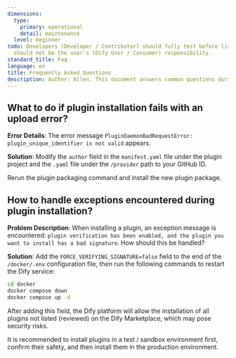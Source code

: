```yaml
---
dimensions:
  type:
    primary: operational
    detail: maintenance
  level: beginner
todo: Developers (Developer / Contributor) should fully test before listing, debugging
  should not be the user's (Dify User / Consumer) responsibility.
standard_title: Faq
language: en
title: Frequently Asked Questions
description: Author: Allen. This document answers common questions during Dify plugin development and installation, including solutions for plugin upload failures (modifying the author field) and how to handle verification exceptions during plugin installation (setting the FORCE_VERIFYING_SIGNATURE environment variable).
---
```


## What to do if plugin installation fails with an upload error?

**Error Details**: The error message `PluginDaemonBadRequestError: plugin_unique_identifier is not valid` appears.

**Solution**: Modify the `author` field in the `manifest.yaml` file under the plugin project and the `.yaml` file under the `/provider` path to your GitHub ID.

Rerun the plugin packaging command and install the new plugin package.

## How to handle exceptions encountered during plugin installation?

**Problem Description**: When installing a plugin, an exception message is encountered: `plugin verification has been enabled, and the plugin you want to install has a bad signature`. How should this be handled?

**Solution**: Add the `FORCE_VERIFYING_SIGNATURE=false` field to the end of the `/docker/.env` configuration file, then run the following commands to restart the Dify service:

```bash
cd docker
docker compose down
docker compose up -d
```

After adding this field, the Dify platform will allow the installation of all plugins not listed (reviewed) on the Dify Marketplace, which may pose security risks.

It is recommended to install plugins in a test / sandbox environment first, confirm their safety, and then install them in the production environment.